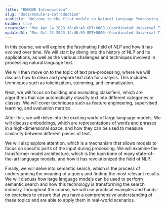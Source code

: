 ```yaml
---
title: "REMOVE Introduction"
slug: "docs/module-1-introduction"
subtitle: "Welcome to the first module on Natural Language Processing (NLP) and Large Language Models!"
hidden: true
createdAt: "Mon Apr 24 2023 16:49:40 GMT+0000 (Coordinated Universal Time)"
updatedAt: "Mon Oct 23 2023 14:40:59 GMT+0000 (Coordinated Universal Time)"
---
```

In this course, we will explore the fascinating field of NLP and how it has evolved over time. We will start by diving into the history of NLP and its applications, as well as the various challenges and techniques involved in processing natural language text.

We will then move on to the topic of text pre-processing, where we will discuss how to clean and prepare text data for analysis. This includes techniques such as tokenization, stemming, and lemmatization.

Next, we will focus on building and evaluating classifiers, which are algorithms that can automatically classify text into different categories or classes. We will cover techniques such as feature engineering, supervised learning, and evaluation metrics.

After this, we will delve into the exciting world of large language models. We will discuss embeddings, which are representations of words and phrases in a high-dimensional space, and how they can be used to measure similarity between different pieces of text.

We will also explore attention, which is a mechanism that allows models to focus on specific parts of the input during processing. We will examine the transformer model architecture, which is the backbone of many state-of-the-art language models, and how it has revolutionized the field of NLP.

Finally, we will delve into semantic search, which is the process of understanding the meaning of a query and finding the most relevant results. We will discuss how large language models can be used to perform semantic search and how this technology is transforming the search industry.Throughout the course, we will use practical examples and hands-on exercises to ensure that you have a comprehensive understanding of these topics and are able to apply them in real-world scenarios.
